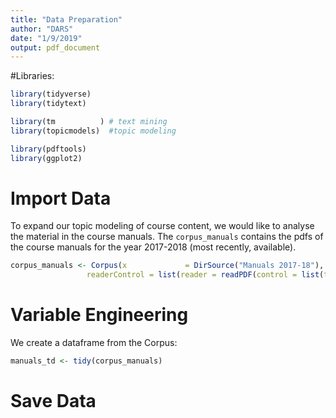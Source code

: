```yaml
---
title: "Data Preparation"
author: "DARS"
date: "1/9/2019"
output: pdf_document
---
```

#Libraries:
```r

library(tidyverse)
library(tidytext) 

library(tm          ) # text mining
library(topicmodels)  #topic modeling

library(pdftools)
library(ggplot2)


```

# Import Data
To expand our topic modeling of course content, we would like to analyse the material in the course manuals. The `corpus_manuals` contains the pdfs of the course manuals for the year 2017-2018 (most recently, available).
```r
corpus_manuals <- Corpus(x             = DirSource("Manuals 2017-18"),
                 readerControl = list(reader = readPDF(control = list(text = "-layout"))))
```

# Variable Engineering
We create a dataframe from the Corpus:
```r

manuals_td <- tidy(corpus_manuals)

```

# Save Data

